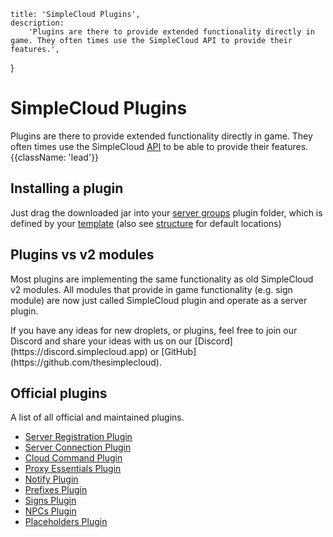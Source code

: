     title: 'SimpleCloud Plugins',
    description:
        'Plugins are there to provide extended functionality directly in game. They often times use the SimpleCloud API to provide their features.',
}

# SimpleCloud Plugins
Plugins are there to provide extended functionality directly in game. They often times use the SimpleCloud [API](/api) to be able to provide their features. {{className: 'lead'}}

## Installing a plugin
Just drag the downloaded jar into your [server groups](/resources/server-group) plugin folder, which is defined by your [template](/resources/template) (also see [structure](/structure) for default locations)

## Plugins vs v2 modules
Most plugins are implementing the same functionality as old SimpleCloud v2 modules. All modules that provide in game functionality (e.g. sign module) are now just called SimpleCloud plugin and
operate as a server plugin.

<Note>
    If you have any ideas for new droplets, or plugins, feel free to join our Discord and share your ideas with us on our [Discord](https://discord.simplecloud.app) or [GitHub](https://github.com/thesimplecloud).
</Note>

## Official plugins
A list of all official and maintained plugins.
- [Server Registration Plugin](/plugin/server-registration)
- [Server Connection Plugin](/plugin/server-connection)
- [Cloud Command Plugin](/plugin/cloud-command)
- [Proxy Essentials Plugin](/plugin/proxy)
- [Notify Plugin](/plugin/notify)
- [Prefixes Plugin](/plugin/prefixes)
- [Signs Plugin](/plugin/signs)
- [NPCs Plugin](/plugin/npc)
- [Placeholders Plugin](/plugin/placeholder)
